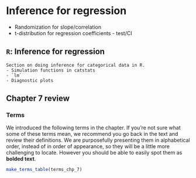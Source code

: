 # Inference for regression {#inference-reg}

- Randomization for slope/correlation
- t-distribution for regression coefficients - test/CI


## `R`: Inference for regression

```block2
Section on doing inference for categorical data in R.
- Simulation functions in catstats
- `lm`
- Diagnostic plots
```

## Chapter 7 review {#chp7-review}

### Terms

We introduced the following terms in the chapter. 
If you're not sure what some of these terms mean, we recommend you go back in the text and review their definitions.
We are purposefully presenting them in alphabetical order, instead of in order of appearance, so they will be a little more challenging to locate. 
However you should be able to easily spot them as **bolded text**.

```r
make_terms_table(terms_chp_7)
```
